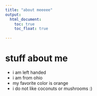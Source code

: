 ```yaml
---
title: "about meeeee"
output: 
  html_document:
    toc: true
    toc_float: true
   
---
```


# stuff about me

- i am left handed
- i am from ohio
- my favorite color is orange
- i do not like coconuts or mushrooms :)








